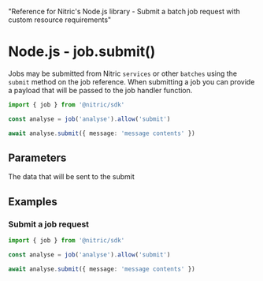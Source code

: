   "Reference for Nitric's Node.js library - Submit a batch job request with custom resource requirements"

# Node.js - job.submit()

Jobs may be submitted from Nitric `services` or other `batches` using the `submit` method on the job reference. When submitting a job you can provide a payload that will be passed to the job handler function.

```ts
import { job } from '@nitric/sdk'

const analyse = job('analyse').allow('submit')

await analyse.submit({ message: 'message contents' })
```

## Parameters

<Properties>
  <Property name="message" required type="Record<string, any>">
    The data that will be sent to the submit
  </Property>
</Properties>

## Examples

### Submit a job request

```ts
import { job } from '@nitric/sdk'

const analyse = job('analyse').allow('submit')

await analyse.submit({ message: 'message contents' })
```
